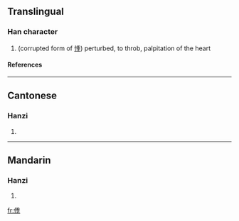 ==Translingual==
===Han character===
{{Han char|rad=人|as=08|sn=10|four=|canj=人竹木木 (OHDD)}}
# (corrupted form of [[悸]]) perturbed, to throb, palpitation of the heart
====References====
{{Han ref|kx=0109.171|hdz=10179.070|uh=3467|ud=13415}}

----
==Cantonese==
===Hanzi===
{{yue-hanzi|jyut=|y=gwaai3}}
# {{defn|Cantonese}}

----
==Mandarin==
===Hanzi===
{{cmn-hanzi|pin=[[jì]] (ji4)|wg=chi<sup>4</sup>}}
# {{defn|Mandarin}}

[[fr:㑧]]